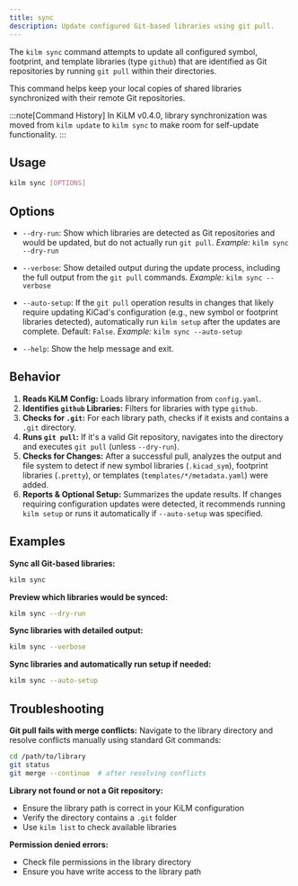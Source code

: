 ```yaml
---
title: sync
description: Update configured Git-based libraries using git pull.
---
```



The `kilm sync` command attempts to update all configured symbol, footprint, and template libraries (type `github`) that are identified as Git repositories by running `git pull` within their directories.

This command helps keep your local copies of shared libraries synchronized with their remote Git repositories.

:::note[Command History]
In KiLM v0.4.0, library synchronization was moved from `kilm update` to `kilm sync` to make room for self-update functionality.
:::

## Usage

```bash
kilm sync [OPTIONS]
```

## Options

- `--dry-run`:
  Show which libraries are detected as Git repositories and would be updated, but do not actually run `git pull`.
  _Example:_ `kilm sync --dry-run`

- `--verbose`:
  Show detailed output during the update process, including the full output from the `git pull` commands.
  _Example:_ `kilm sync --verbose`

- `--auto-setup`:
  If the `git pull` operation results in changes that likely require updating KiCad's configuration (e.g., new symbol or footprint libraries detected), automatically run `kilm setup` after the updates are complete. Default: `False`.
  _Example:_ `kilm sync --auto-setup`

- `--help`:
  Show the help message and exit.

## Behavior

1.  **Reads KiLM Config:** Loads library information from `config.yaml`.
2.  **Identifies `github` Libraries:** Filters for libraries with type `github`.
3.  **Checks for `.git`:** For each library path, checks if it exists and contains a `.git` directory.
4.  **Runs `git pull`:** If it's a valid Git repository, navigates into the directory and executes `git pull` (unless `--dry-run`).
5.  **Checks for Changes:** After a successful pull, analyzes the output and file system to detect if new symbol libraries (`.kicad_sym`), footprint libraries (`.pretty`), or templates (`templates/*/metadata.yaml`) were added.
6.  **Reports & Optional Setup:** Summarizes the update results. If changes requiring configuration updates were detected, it recommends running `kilm setup` or runs it automatically if `--auto-setup` was specified.

## Examples

**Sync all Git-based libraries:**

```bash
kilm sync
```

**Preview which libraries would be synced:**

```bash
kilm sync --dry-run
```

**Sync libraries with detailed output:**

```bash
kilm sync --verbose
```

**Sync libraries and automatically run setup if needed:**

```bash
kilm sync --auto-setup
```

## Troubleshooting

**Git pull fails with merge conflicts:**
Navigate to the library directory and resolve conflicts manually using standard Git commands:

```bash
cd /path/to/library
git status
git merge --continue  # after resolving conflicts
```

**Library not found or not a Git repository:**
- Ensure the library path is correct in your KiLM configuration
- Verify the directory contains a `.git` folder
- Use `kilm list` to check available libraries

**Permission denied errors:**
- Check file permissions in the library directory
- Ensure you have write access to the library path